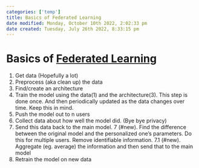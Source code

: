 ```yaml
---
categories: ['temp']
title: Basics of Federated Learning
date modified: Monday, October 10th 2022, 2:02:33 pm
date created: Tuesday, July 26th 2022, 8:33:15 pm
---
```


# Basics of [Federated Learning](Federated%20Learning.qmd)
1. Get data (Hopefully a lot)
2. Preprocess (aka clean up) the data
3. Find/create an architecture
4. Train the model using the data(1) and the architecture(3). This step is done once. And then periodically updated as the data changes over time. Keep this in mind.
5. Push the model out to n users
6. Collect data about how well the model did. (Bye bye privacy)
7. Send this data back to the main model.
7 (#new). Find the difference between the original model and the personalized one's parameters. Do this for multiple users. Remove identifiable information.
7.1 (#new). Aggregate (eg. average) the information and then send that to the main model
8. Retrain the model on new data



